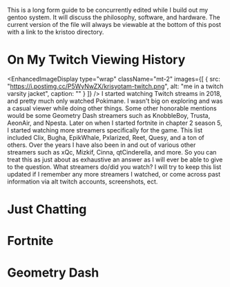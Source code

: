 <Box>This is a long form guide to be concurrently edited while I build out my gentoo system. It will discuss the philosophy, software, and hardware. The current version of 
the file will always be viewable at the bottom of this post with a link to the kristoo directory.</Box>

# On My Twitch Viewing History
<EnhancedImageDisplay
  type="wrap"
  className="mt-2"
  images={[
    {
      src: "https://i.postimg.cc/P5WyNwZX/krisyotam-twitch.png",
      alt: "me in a twitch varsity jacket",
      caption: ""
    }
  ]}
/>
I started watching Twitch streams in 2018, and pretty much only watched Pokimane. I wasn't big on exploring and was a casual viewer while doing other things. 
Some other honorable mentions would be some Geometry Dash streamers such as KnobbleBoy, Trusta, AeonAir, and Npesta. Later on when I started fortnite in chapter 2 season 5, I 
started watching more streamers specifically for the game. This list included Clix, Bugha, EpikWhale, Pxlarized, Reet, Quesy, and a ton of others. Over the years I have also been 
in and out of various other streamers such as xQc, Mizkif, Cinna, qtCinderella, and more. So you can treat this as just about as exhaustive an answer as I will ever be able to give 
to the question. What streamers do/did you watch? I will try to keep this list updated if I remember any more streamers I watched, or come across past information via alt twitch accounts, screenshots, ect. 

# Just Chatting 


# Fortnite 


# Geometry Dash 

